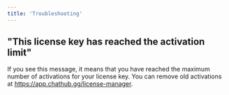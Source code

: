 ```yaml
---
title: 'Troubleshooting'
---
```


## "This license key has reached the activation limit"

If you see this message, it means that you have reached the maximum number of activations for your license key.
You can remove old activations at https://app.chathub.gg/license-manager.
